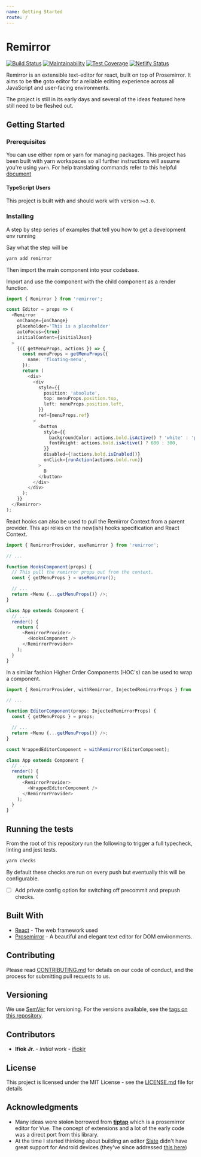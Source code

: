 ```yaml
---
name: Getting Started
route: /
---
```


# Remirror

[![Build Status](https://travis-ci.com/ifiokjr/remirror.svg?branch=master)](https://travis-ci.com/ifiokjr/remirror) [![Maintainability](https://api.codeclimate.com/v1/badges/cfd42ff63704a1cbe232/maintainability)](https://codeclimate.com/github/ifiokjr/remirror/maintainability) [![Test Coverage](https://api.codeclimate.com/v1/badges/cfd42ff63704a1cbe232/test_coverage)](https://codeclimate.com/github/ifiokjr/remirror/test_coverage) [![Netlify Status](https://api.netlify.com/api/v1/badges/f59cbf02-798f-45dd-a78c-93ec52b08d20/deploy-status)](https://app.netlify.com/sites/remirror/deploys)

Remirror is an extensible text-editor for react, built on top of Prosemirror. It aims to be **the** goto editor for a reliable editing experience across all JavaScript and user-facing environments.

The project is still in its early days and several of the ideas featured here still need to be fleshed out.

## Getting Started

### Prerequisites

You can use either npm or yarn for managing packages. This project has been built with yarn workspaces so all further instructions will assume you're using `yarn`. For help translating commands refer to this helpful [document](https://yarnpkg.com/lang/en/docs/migrating-from-npm/#toc-cli-commands-comparison)

#### TypeScript Users

This project is built with and should work with version `>=3.0`.

### Installing

A step by step series of examples that tell you how to get a development env running

Say what the step will be

```bash
yarn add remirror
```

Then import the main component into your codebase.

Import and use the component with the child component as a render function.

```ts
import { Remirror } from 'remirror';

const Editor = props => (
  <Remirror
    onChange={onChange}
    placeholder='This is a placeholder'
    autoFocus={true}
    initialContent={initialJson}
  >
    {({ getMenuProps, actions }) => {
      const menuProps = getMenuProps({
        name: 'floating-menu',
      });
      return (
        <div>
          <div
            style={{
              position: 'absolute',
              top: menuProps.position.top,
              left: menuProps.position.left,
            }}
            ref={menuProps.ref}
          >
            <button
              style={{
                backgroundColor: actions.bold.isActive() ? 'white' : 'pink',
                fontWeight: actions.bold.isActive() ? 600 : 300,
              }}
              disabled={!actions.bold.isEnabled()}
              onClick={runAction(actions.bold.run)}
            >
              B
            </button>
          </div>
        </div>
      );
    }}
  </Remirror>
);
```

React hooks can also be used to pull the Remirror Context from a parent provider. This api relies on the new(ish) hooks specification and React Context.

```ts
import { RemirrorProvider, useRemirror } from 'remirror';

// ...

function HooksComponent(props) {
  // This pull the remirror props out from the context.
  const { getMenuProps } = useRemirror();

  // ...
  return <Menu {...getMenuProps()} />;
}

class App extends Component {
  // ...
  render() {
    return (
      <RemirrorProvider>
        <HooksComponent />
      </RemirrorProvider>
    );
  }
}
```

In a similar fashion Higher Order Components (HOC's) can be used to wrap a component.

```ts
import { RemirrorProvider, withRemirror, InjectedRemirrorProps } from 'remirror';

// ...

function EditorComponent(props: InjectedRemirrorProps) {
  const { getMenuProps } = props;

  // ...
  return <Menu {...getMenuProps()} />;
}

const WrappedEditorComponent = withRemirror(EditorComponent);

class App extends Component {
  // ...
  render() {
    return (
      <RemirrorProvider>
        <WrappedEditorComponent />
      </RemirrorProvider>
    );
  }
}
```

## Running the tests

From the root of this repository run the following to trigger a full typecheck, linting and jest tests.

```bash
yarn checks
```

By default these checks are run on every push but eventually this will be configurable.

- [ ] Add private config option for switching off precommit and prepush checks.

## Built With

- [React](https://github.com/facebook/react) - The web framework used
- [Prosemirror](https://prosemirror.net) - A beautiful and elegant text editor for DOM environments.

## Contributing

Please read [CONTRIBUTING.md](https://github.com/ifiokjr/remirror/blob/master/CONTRIBUTING.md) for details on our code of conduct, and the process for submitting pull requests to us.

## Versioning

We use [SemVer](http://semver.org/) for versioning. For the versions available, see the [tags on this repository](https://github.com/ifiokjr/remirror/tags).

## Contributors

- **Ifiok Jr.** - _Initial work_ - [ifiokjr](https://github.com/ifiokjr)

## License

This project is licensed under the MIT License - see the [LICENSE.md](LICENSE.md) file for details

## Acknowledgments

- Many ideas were ~~stolen~~ borrowed from **[tiptap](https://github.com/heyscrumpy/tiptap)** which is a prosemirror editor for Vue. The concept of extensions and a lot of the early code was a direct port from this library.
- At the time I started thinking about building an editor [Slate](https://github.com/ianstormtaylor) didn't have great support for Android devices (they've since addressed [this here](https://github.com/ianstormtaylor/slate/pull/2553))
